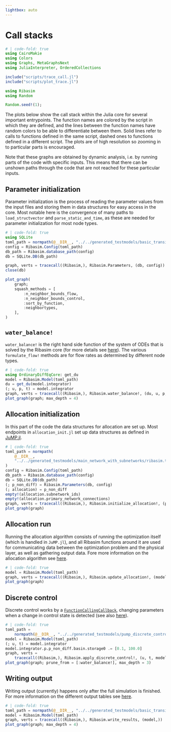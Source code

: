 ```yaml
---
lightbox: auto
---
```


# Call stacks

```julia
# | code-fold: true
using CairoMakie
using Colors
using Graphs, MetaGraphsNext
using JuliaInterpreter, OrderedCollections

include("scripts/trace_call.jl")
include("scripts/plot_trace.jl")

using Ribasim
using Random

Random.seed!(1);
```

The plots below show the call stack within the Julia core for several important entrypoints. The function names are colored by the script in which they are defined, and the lines between the function names have random colors to be able to differentiate between them. Solid lines refer to calls to functions defined in the same script, dashed ones to functions defined in a different script. The plots are of high resolution so zooming in to particular parts is encouraged.

Note that these graphs are obtained by dynamic analysis, i.e. by running parts of the code with specific inputs. This means that there can be unshown paths through the code that are not reached for these particular inputs.

## Parameter initialization

Parameter initialization is the process of reading the parameter values from the input files and storing them in data structures for easy access in the core. Most notable here is the convergence of many paths to `load_structvector` and `parse_static_and_time`, as these are needed for parameter initialization for most node types.

```julia
# | code-fold: true
using SQLite
toml_path = normpath(@__DIR__, "../../generated_testmodels/basic_transient/ribasim.toml")
config = Ribasim.Config(toml_path)
db_path = Ribasim.database_path(config)
db = SQLite.DB(db_path)

graph, verts = tracecall((Ribasim,), Ribasim.Parameters, (db, config))
close(db)

plot_graph(
    graph;
    squash_methods = [
        :n_neighbor_bounds_flow,
        :n_neighbor_bounds_control,
        :sort_by_function,
        :neighbortypes,
    ],
)
```

## `water_balance!`

`water_balance!` is the right hand side function of the system of ODEs that is solved by the Ribasim core (for more details see [here](../concept/equations.qmd#formal-model-description)). The various `formulate_flow!` methods are for flow rates as determined by different node types.

```julia
# | code-fold: true
using OrdinaryDiffEqCore: get_du
model = Ribasim.Model(toml_path)
du = get_du(model.integrator)
(; u, p, t) = model.integrator
graph, verts = tracecall((Ribasim,), Ribasim.water_balance!, (du, u, p, t))
plot_graph(graph; max_depth = 4)
```

## Allocation initialization

In this part of the code the data structures for allocation are set up. Most endpoints in `allocation_init.jl` set up data structures as defined in [JuMP.jl](https://jump.dev/JuMP.jl/stable/).

```julia
# | code-fold: true
toml_path = normpath(
    @__DIR__,
    "../../generated_testmodels/main_network_with_subnetworks/ribasim.toml",
)
config = Ribasim.Config(toml_path)
db_path = Ribasim.database_path(config)
db = SQLite.DB(db_path)
(; p_non_diff) = Ribasim.Parameters(db, config)
(; allocation) = p_non_diff
empty!(allocation.subnetwork_ids)
empty!(allocation.primary_network_connections)
graph, verts = tracecall((Ribasim,), Ribasim.initialize_allocation!, (p_non_diff, config))
plot_graph(graph)
```

## Allocation run

Running the allocation algorithm consists of running the optimization itself (which is handled in `JuMP.jl`), and all Ribasim functions around it are used for communicating data between the optimization problem and the physical layer, as well as gathering output data. Fore more information on the allocation algorithm see [here](../concept/allocation.qmd).


```julia
# | code-fold: true
model = Ribasim.Model(toml_path)
graph, verts = tracecall((Ribasim,), Ribasim.update_allocation!, (model.integrator,))
plot_graph(graph)
```

## Discrete control

Discrete control works by a [`FunctionCallingCallback`](https://docs.sciml.ai/DiffEqCallbacks/stable/output_saving/#DiffEqCallbacks.FunctionCallingCallback), changing parameters when a change in control state is detected (see also [here](../reference/node/discrete-control.qmd)).

```julia
# | code-fold: true
toml_path =
    normpath(@__DIR__, "../../generated_testmodels/pump_discrete_control/ribasim.toml")
model = Ribasim.Model(toml_path)
(; u, t) = model.integrator
model.integrator.p.p_non_diff.basin.storage0 .= [0.1, 100.0]
graph, verts =
    tracecall((Ribasim,), Ribasim.apply_discrete_control!, (u, t, model.integrator))
plot_graph(graph; prune_from = [:water_balance!], max_depth = 3)
```

## Writing output

Writing output (currently) happens only after the full simulation is finished. For more information on the different output tables see [here](../reference/usage.qmd#results).
```julia
# | code-fold: true
toml_path = normpath(@__DIR__, "../../generated_testmodels/basic_transient/ribasim.toml")
model = Ribasim.Model(toml_path)
graph, verts = tracecall((Ribasim,), Ribasim.write_results, (model,))
plot_graph(graph; max_depth = 4)
```
